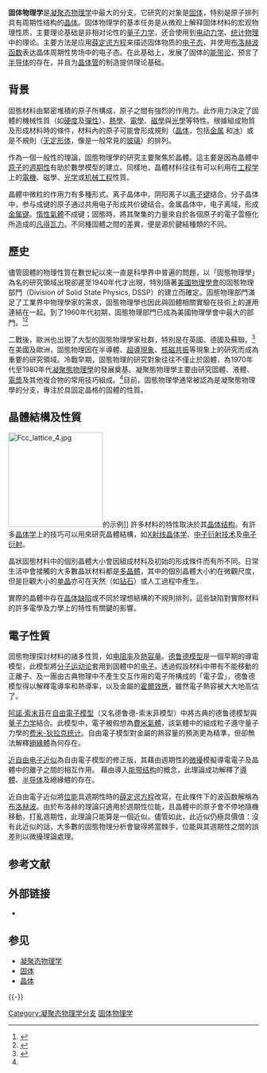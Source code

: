 {{noteTA
|G1 = Physics
}}
'''固体物理学'''是[[凝聚态物理学|凝聚态物理学]]中最大的分支。它研究的对象是[[固体|固体]]，特别是原子排列具有周期性结构的[[晶体|晶体]]。固体物理学的基本任务是从微观上解释固体材料的宏观物理性质，主要理论基础是非相对论性的[[量子力学|量子力学]]，还会使用到[[电动力学|电动力学]]、[[统计物理|统计物理]]中的理论。主要方法是应用[[薛定谔方程|薛定谔方程]]来描述固体物质的[[电子态|电子态]]，并使用[[布洛赫波函数|布洛赫波函数]]表达晶体周期性势场中的电子态。在此基础上，发展了固体的[[能带论|能带论]]，预言了[[半导体|半导体]]的存在，并且为[[晶体管|晶体管]]的制造提供理论基础。

== 背景 ==
固態材料由緊密堆積的原子所構成，原子之間有強烈的作用力。此作用力決定了固體的機械性質（如[[硬度|硬度]]及[[弹性_(物理学)|彈性]]）、[[热传导|熱學]]、[[电阻率|電學]]、[[磁|磁學]]與[[光學|光學]]等特性。根據組成物質及形成材料時的條件，材料內的原子可能會形成規則（[[晶体|晶体]]，包括[[金属|金属]] 和[[冰|冰]]）或是不規則（[[无定形体|无定形体]]，像是一般常見的[[玻璃|玻璃]]）的排列。

作為一個一般性的理論，固態物理學的研究主要聚焦於晶體。這主要是因為晶體中[[原子|原子]]的[[元素周期表|週期性]]有助於數學模型的建立。同樣地，晶體材料往往有可以利用在[[工程学|工程学]]上的[[電機工程學|電機]]、磁學、[[光学|光学]]或[[机械工程|机械工程]]性質。

晶體中微粒的作用力有多種形式。离子晶体中，阴阳离子以[[离子键|离子键]]结合。分子晶体中，参与成键的原子通过共用电子形成共价键结合。金属晶体中，电子离域，形成[[金属键|金属键]]。[[稀有气体|惰性氣體]]不成键；固態時，將其聚集的力量來自於各個原子的電子雲極化所造成的[[凡得瓦力|凡得瓦力]]。不同種固體之間的差異，便是源於鍵結種類的不同。

== 歷史 ==
儘管固體的物理性質在數世紀以來一直是科學界中普遍的問題，以「固態物理學」為名的研究領域出現卻遲至1940年代才出現，特別隨著[[美國物理學會|美國物理學會]]的固態物理部門（Division of Solid State Physics, DSSP）的建立而確定。固態物理部門滿足了工業界中物理學家的需求，固態物理學也因此與固體相關實驗在技術上的運用連結在一起。到了1960年代初期，固態物理部門已成為美國物理學會中最大的部門。<ref name=martin-pip>{{cite journal|last=Martin|first=Joseph D.|title=What's in a Name Change? Solid State Physics, Condensed Matter Physics, and Materials Science|journal=Physics in Perspective.|url=http://link.springer.com/article/10.1007/s00016-014-0151-7|date=2015|volume=17|issue=1|accessdate=20 April 2015|doi=10.1007/s00016-014-0151-7|pages=3–32|bibcode=2015PhP....17....3M|archive-date=2019-05-02|archive-url=https://web.archive.org/web/20190502174209/https://link.springer.com/article/10.1007/s00016-014-0151-7|dead-url=no}}</ref><ref name=Hoddeson-1992>{{cite book|last=Hoddeson|first=Lillian|title=Out of the Crystal Maze: Chapters from The History of Solid State Physics|year=1992|publisher=Oxford University Press|isbn=9780195053296|url=https://books.google.com/books?id=WCpPPHhMdRcC&pg=PA29|display-authors=etal|access-date=2016-12-31|archive-date=2015-12-31|archive-url=https://web.archive.org/web/20151231215516/https://books.google.com/books?id=WCpPPHhMdRcC&pg=PA29|dead-url=no}}</ref>

二戰後，歐洲也出現了大型的固態物理學家社群，特別是在英國、德國及蘇聯。<ref name=hoffmann-pss>{{cite journal|last=Hoffmann|first=Dieter|title=Fifty Years of ''Physica Status Solidi'' in Historical Perspective|journal=Physica Status Solidi B|url=http://onlinelibrary.wiley.com/doi/10.1002/pssb.201340126/abstract|date=2013|volume=250|issue=4|accessdate=22 April 2015|doi=10.1002/pssb.201340126|pages=871–887|archive-date=2017-03-05|archive-url=https://web.archive.org/web/20170305043829/http://onlinelibrary.wiley.com/doi/10.1002/pssb.201340126/abstract|dead-url=no}}</ref>在美國及歐洲，固態物理因在半導體、[[超導現象|超導現象]]、[[核磁共振|核磁共振]]等現象上的研究而成為重要的研究領域。冷戰早期，固態物理的研究對象往往不僅止於固體，為1970年代至1980年代[[凝聚態物理學|凝聚態物理學]]的發展奠基。凝聚態物理學主要由研究固體、液體、[[電漿|電漿]]及其他複合物的常用技巧組成。<ref name="martin-pip"/>目前，固態物理學通常被認為是凝聚態物理學的分支，專注於具固定晶格的固體的性質。

== 晶體結構及性質 ==
[[File:Fcc_lattice_4.jpg|190px]]的示例]]
許多材料的特性取決於其[[晶体结构|晶体结构]]。有許多[[晶体学|晶体学]]上的技巧可以用來研究晶體結構，如[[X射线晶体学|X射线晶体学]]、[[中子衍射技术|中子衍射技术]]及[[电子衍射|电子衍射]]。

晶狀固態材料中的個別晶體大小會因組成材料及初始的形成條件而有所不同。日常生活中會接觸的大多數晶狀材料都是[[多晶體|多晶體]]，其中的個別晶體大小約在微觀尺度，但是巨觀大小的[[单晶|单晶]]亦可在天然（如[[钻石|钻石]]）或人工過程中產生。

實際的晶體中存在[[晶体缺陷|晶体缺陷]]或不同於理想結構的不規則排列，這些缺陷對實際材料的許多電學及力學上的特性有關鍵的影響。

== 電子性質 ==
固態物理探討材料的諸多性質，如[[电阻率|电阻率]]及[[熱容量|熱容量]]。[[德鲁德模型|德鲁德模型]]是一個早期的導電模型，此模型將[[分子运动论|分子运动论]]套用到固體中的[[电子|电子]]。透過假設材料中帶有不能移動的正離子、及一團由古典物理中不產生交互作用的電子所構成的「電子雲」，德鲁德模型得以解釋電導率和熱導率，以及金屬的[[霍爾效應|霍爾效應]]，雖然電子熱容被大大地高估了。

[[阿諾·索末菲|阿諾·索末菲]]在[[自由電子模型|自由電子模型]]（又名德鲁德-索末菲模型）中將古典的德鲁德模型與[[量子力学|量子力学]]結合。此模型中，電子被假想為[[費米氣體|費米氣體]]，該氣體中的組成粒子遵守量子力學的[[费米-狄拉克统计|费米-狄拉克统计]]。自由電子模型對金屬的熱容量的預測更為精準，但卻無法解釋[[絕緣體|絕緣體]]為何存在。

[[近自由电子近似|近自由电子近似]]為自由電子模型的修正版，其藉由週期性的[[微擾理論_(量子力學)|微擾]]模擬導電電子及晶體中的離子之間的相互作用。 藉由導入[[能带结构|能带结构]]的概念，此理論成功解釋了[[導體|導體]]、[[半导体|半导体]]及絕緣體的存在。

近自由電子近似將[[潜能|位能]]具週期性時的[[薛定谔方程|薛定谔方程]]改寫，在此條件下的波函数解稱為[[布洛赫波|布洛赫波]]。由於布洛赫的理論只適用於週期性位能，且晶體中的原子會不停地隨機移動，打亂週期性，此理論只能算是一個近似。儘管如此，此近似仍極具價值：沒有此近似的話，大多數的固態物理分析會變得將當棘手，位能與其週期性之間的誤差則以微擾理論處理。

== 参考文献 ==
{{Reflist|30em}}

== 外部链接 ==
* {{Commons category-inline|Solid state physics}}

== 参见 ==
{{Portal|物理学}}
* [[凝聚态物理学|凝聚态物理学]]
* [[固体|固体]]
* [[晶体|晶体]]

{{-}}
{{physics-footer}}
{{固体物理学}}

{{Authority control}}

[[Category:凝聚态物理学分支|Category:凝聚态物理学分支]]
[[Category:固体物理学|]]